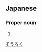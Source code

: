 ==Japanese==
{{ja-kanjitab|荘|六}}

===Proper noun===
{{ja-pos|proper|そうろく}}

# {{given name|male|lang=ja}}

[[Category:Japanese male given names|そうろく]]